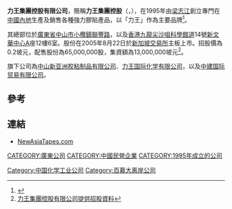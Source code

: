 '''力王集團控股有限公司'''，簡稱'''力王集團控股'''（'''{{lang-en|Luxking Group Holdings Limited}}'''，{{sgx|BKK}}），在1995年由[[梁志江|梁志江]]創立專門在[[中國內地|中國內地]]生產及銷售各種強力膠貼產品，以「力王」作為主要品牌<ref>{{Cite web |url=http://www.newasiatapes.com/about-us |title=力王集團控股有限公司簡介 |accessdate=2014-07-27 |archive-date=2014-08-24 |archive-url=https://web.archive.org/web/20140824124332/http://www.newasiatapes.com/about-us |dead-url=no }}</ref>。

其總部位於[[廣東省|廣東省]][[中山市|中山市]][[小欖鎮|小欖鎮]][[聯豐路|聯豐路]]，以及[[香港|香港]][[九龍|九龍]][[尖沙咀|尖沙咀]][[科學館道|科學館道]]14號[[新文華中心|新文華中心]]A座12樓6室。股份在2005年8月22日於[[新加坡交易所|新加坡交易所]]主板上市。招股價為0.2坡元，配售股份為65,000,000股，集資額為13,000,000坡元<ref>[http://info.sgx.com/webipo.nsf/IPOAttachmentsName/LUXKING%20GROUP%20HOLDINGS%20LIMITED/$File/LuxkingFinal-Clean.pdf 力王集團控股有限公司提供招股資料]{{dead link|date=2018年5月 |bot=InternetArchiveBot |fix-attempted=yes }}</ref>。

旗下公司為[[中山新亚洲胶粘制品有限公司|中山新亚洲胶粘制品有限公司]]、[[力王国际化学有限公司|力王国际化学有限公司]]，以及[[中建国际贸易有限公司|中建国际贸易有限公司]]。

==參考==
{{reflist}}

==連結==
*[http://www.newasiatapes.com NewAsiaTapes.com]{{Wayback|url=http://www.newasiatapes.com/ |date=20140823080857 }}

[[Category:中国化学工业公司|Category:中国化学工业公司]]
[[CATEGORY:廣東公司|CATEGORY:廣東公司]]
[[CATEGORY:中國民營企業|CATEGORY:中國民營企業]]
[[CATEGORY:1995年成立的公司|CATEGORY:1995年成立的公司]]
[[Category:百慕大离岸公司|Category:百慕大离岸公司]]